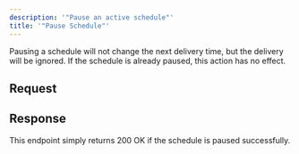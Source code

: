 ```yaml
---
description: '"Pause an active schedule"'
title: '"Pause Schedule"'
---
```

Pausing a schedule will not change the next delivery time, but the delivery will be ignored.
If the schedule is already paused, this action has no effect.
## Request
## Response
This endpoint simply returns 200 OK if the schedule is paused successfully.